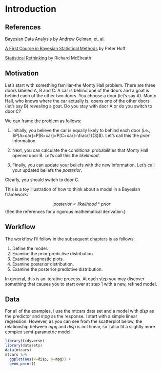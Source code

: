 # Introduction {#intro}

## References

[Bayesian Data Analysis](http://www.stat.columbia.edu/~gelman/book/) by Andrew Gelman, et. al.

[A First Course in Bayesian Statistical Methods](https://pdhoff.github.io/book/) by Peter Hoff

[Statistical Rethinking](https://xcelab.net/rm/statistical-rethinking/) by Richard McElreath

## Motivation

Let's start with something familiar--the Monty Hall problem.  There are three doors labeled A, B and C. A car is behind one of the doors and a goat is behind each of the other two doors. You choose a door (let's say A). Monty Hall, who knows where the car actually is, opens one of the other doors (let's say B) revealing a goat.  Do you stay with door A or do you switch to door C?

We can frame the problem as follows:

1. Initially, you believe the car is equally likely to behind each door (i.e., $P[A=car]=P[B=car]=P[C=car]=\frac{1}{3}$).  Let's call this the _prior_ information.

2. Next, you can calculate the conditional probabilities that Monty Hall opened door B. Let's call this the _likelihood_.

\begin{align*}
  P[B=open | A=car] &= \frac{1}{2}\\
  P[B=open | B=car] &= 0 \\
  P[B=open | C=car] &=1
\end{align*}

3. Finally, you can update your beliefs with the new information.  Let's call your updated beliefs the _posterior_.

\begin{align*}
  P[A=car|B=open] &= \frac{P[B=open|A=car]P[A=car]}{P[B=open]} = \frac{1/2 * 1/3}{1/6 + 0 + 1/3} = \frac{1}{3} \\
  P[B=car|B=open] &= \frac{P[B=open|B=car]P[B=car]}{P[B=open]} = \frac{0 * 1/3}{1/6 + 0 + 1/3} = 0 \\
  P[C=car|B=open] &= \frac{P[B=open|C=car]P[C=car]}{P[B=open]} = \frac{1 * 1/3}{1/6 + 0 + 1/3} = \frac{2}{3}
\end{align*}
  
Clearly, you should switch to door C.  

This is a toy illustration of how to think about a model in a Bayesian framework:

$$posterior \propto likelihood * prior$$
(See the references for a rigorous mathematical derivation.)

## Workflow

The workflow I'll follow in the subsequent chapters is as follows:

1. Define the model.
2. Examine the prior predictive distribution.
3. Examine diagnostic plots.
4. Examine posterior distribution.
5. Examine the posterior predictive distribution.

In general, this is an iterative process. At each step you may discover something that causes you to start over at step 1 with a new, refined model. 

## Data

For all of the examples, I use the mtcars data set and a model with _disp_ as the predictor and _mpg_ as the response. I start with a simple linear regression. However, as you can see from the scatterplot below, the relationship between _mpg_ and _disp_ is not linear, so I also fit a slightly more complex semi-parametric model. 

```r
library(tidyverse)
library(datasets)
data(mtcars)
mtcars %>%
  ggplot(aes(x=disp, y=mpg)) +
  geom_point() 
```

